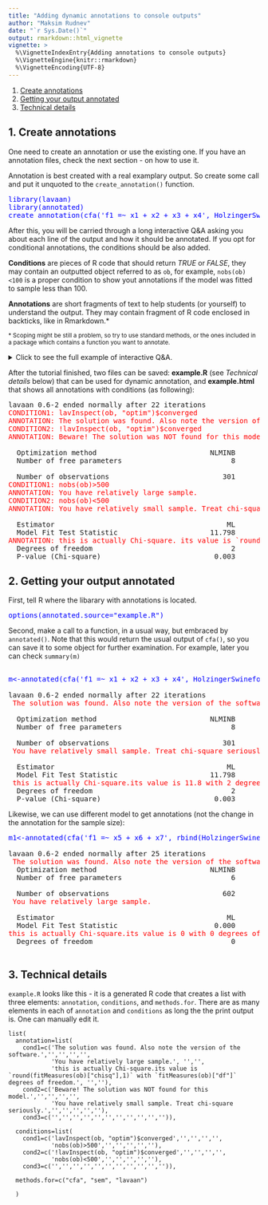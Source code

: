 ```yaml
---
title: "Adding dynamic annotations to console outputs"
author: "Maksim Rudnev"
date: "`r Sys.Date()`"
output: rmarkdown::html_vignette
vignette: >
  %\VignetteIndexEntry{Adding annotations to console outputs}
  %\VignetteEngine{knitr::rmarkdown}
  %\VignetteEncoding{UTF-8}
---
```



1. [Create annotations](#create-annotations)
2. [Getting your output annotated](#getting-your-output-annotated)
3. [Technical details](#technical-details)


## 1. Create annotations


One need to create an annotation or use the existing one. If you have an annotation files, check the next section - on how to use it.

Annotation is best created with a real examplary output. So create some call and put it unquoted to the `create_annotation()` function.


<pre><span style="color:blue">library(lavaan)
library(annotated)
create_annotation(cfa('f1 =~ x1 + x2 + x3 + x4', HolzingerSwineford1939))
</pre>

After this, you will be carried through a long interactive Q&A asking you about each line of the output and how it should be annotated. If you opt for conditional annotations, the conditions should be also added.

**Conditions** are pieces of R code that should return *TRUE* or *FALSE*, they may contain an outputted object referred to as `ob`, for example, `nobs(ob)<100` is a proper condition to show yout annotations if the model was fitted to sample less than 100.

**Annotations** are short fragments of text to help students (or yourself) to understand the output. They may contain fragment of R code enclosed in backticks, like in Rmarkdown.\*

<small>\* Scoping might be still a problem, so try to use standard methods, or the ones included in a package which contains a function you want to annotate.</small>

<details>
  <summary>
    Click to see the full example of interactive Q&A.
  </summary>

```

[1] lavaan 0.6-2 ended normally after 22 iterations
[2] 
[3]   Optimization method                           NLMINB
[4]   Number of free parameters                          8
[5] 
[6]   Number of observations                           301
[7] 
[8]   Estimator                                         ML
[9]   Model Fit Test Statistic                      11.798
[10]   Degrees of freedom                                 2
[11]   P-value (Chi-square)                           0.003
Above is the output you are going to annotate.

---------------------------------------------------------------------------

Would you like to make annotations conditional?
You will be prompted to add conditions for every line of current output. 

1: Yes
2: No

Selection: 1

---------------------------------------------------------------------------

Every condition will be saved as an R script. You can refer to the output object of the initial call as 'ob'.
Now I am going to return it line by line so you can add your annotations.
If you do not want to comment the line, just press 'Enter'.
---------------------------------------------------------------------------

[1] lavaan 0.6-2 ended normally after 22 iterations
Is it conditional? 

1: Yes
2: No

Selection: 1
---------------------------------------------------------------------------

What is condition 1? lavInspect(m, "optim")$converged

---------------------------------------------------------------------------

Annotate (condition 1): The solution was found. Also note the version of the software.

---------------------------------------------------------------------------

What is condition 2? !lavInspect(m, "optim")$converged

---------------------------------------------------------------------------

Annotate (condition 2): Beware! The solution was NOT found for this model.

---------------------------------------------------------------------------

Need to add another (last) condition? 

1: Yes
2: No

Selection: 2
---------------------------------------------------------------------------

[2] 
[3]   Optimization method                           NLMINB
Is it conditional? 

1: Yes
2: No

Selection: 2
---------------------------------------------------------------------------

Annotate: 
[4]   Number of free parameters                          8
Is it conditional? 

1: Yes
2: No

Selection: 2

---------------------------------------------------------------------------

Annotate: 
[5] 
[6]   Number of observations                           301
Is it conditional? 

1: Yes
2: No

Selection: 1

---------------------------------------------------------------------------

What is condition 1? nobs(ob)>500

---------------------------------------------------------------------------

Annotate (condition 1): You have relatively large sample.

---------------------------------------------------------------------------

What is condition 2? nobs(ob)<500

---------------------------------------------------------------------------

Annotate (condition 2): You have relatively small sample. Treat chi-square seriously.

---------------------------------------------------------------------------

Need to add another (last) condition? 

1: Yes
2: No

Selection: 2

---------------------------------------------------------------------------

[7] 
[8]   Estimator                                         ML
Is it conditional? 

1: Yes
2: No

Selection: 2

---------------------------------------------------------------------------

Annotate: 
[9]   Model Fit Test Statistic                      11.798
Is it conditional? 

1: Yes
2: No

Selection: 2

---------------------------------------------------------------------------

Annotate: this is actually Chi-square. its value is `round(fitMeasures(ob)["chisq"],1)` with `fitMeasures(ob)["df"]` degrees of freedom.

---------------------------------------------------------------------------

[10]   Degrees of freedom                                 2
Is it conditional? 

1: Yes
2: No

Selection: 2

---------------------------------------------------------------------------

Annotate: 

---------------------------------------------------------------------------

[11]   P-value (Chi-square)                           0.003
Is it conditional? 

1: Yes
2: No

Selection: 2

---------------------------------------------------------------------------

Annotate: 

---------------------------------------------------------------------------

It's over. Press Enter and have a look at the annotated. 

---------------------------------------------------------------------------

lavaan 0.6-2 ended normally after 22 iterations 
CONDITION: lavInspect(m, "optim")$converged
ANNOTATION: The solution was found. Also note the version of the software.
CONDITION: !lavInspect(m, "optim")$converged
ANNOTATION: Beware! The solution was NOT found for this model.

 

  Optimization method                           NLMINB 

  Number of free parameters                          8 

 

  Number of observations                           301 
CONDITION: nobs(ob)>500
ANNOTATION: You have relatively large sample.
CONDITION: nobs(ob)<500
ANNOTATION: You have relatively small sample. Tread chi-square seriously.

 

  Estimator                                         ML 

  Model Fit Test Statistic                      11.798 
CONDITION: 
ANNOTATION: this is actually Chi-square. its value is `round(fitMeasures(ob)["chisq"],1)` with `fitMeasures(ob)["df"]` degrees of freedom.

  Degrees of freedom                                 2 

  P-value (Chi-square)                           0.003 
  
---------------------------------------------------------------------------

How do I save the annotations?

1: + Save as R-script for future use with 'annotate' function.
2:   Save as html as the static example.

Enter one or more numbers separated by spaces, or an empty line to cancel
1: 1 2

---------------------------------------------------------------------------

To which functions this annotation is applicable? separate by spaces e.g., lavaan::cfa cfa:  cfa sem lavaan

---------------------------------------------------------------------------

Give this file a name with .R extension: example.R

---------------------------------------------------------------------------

Entries are saved to example.R. You can manually edit them later.
all done.

```

</details>


After the tutorial finished, two files can be saved: **example.R** (see *Technical details* below) that can be used for dynamic annotation, and **example.html** that shows all annotations with conditions (as following):


<pre>lavaan 0.6-2 ended normally after 22 iterations<br><span style='color:red;'>CONDITION1: lavInspect(ob, "optim")$converged<br>ANNOTATION: The solution was found. Also note the version of the software.<br>CONDITION2: !lavInspect(ob, "optim")$converged<br>ANNOTATION: Beware! The solution was NOT found for this model.<br></span><br><span style='color:red;'></span>  Optimization method                           NLMINB<br><span style='color:red;'></span>  Number of free parameters                          8<br><span style='color:red;'></span><br><span style='color:red;'></span>  Number of observations                           301<br><span style='color:red;'>CONDITION1: nobs(ob)>500<br>ANNOTATION: You have relatively large sample.<br>CONDITION2: nobs(ob)<500<br>ANNOTATION: You have relatively small sample. Treat chi-square seriously.<br></span><br><span style='color:red;'></span>  Estimator                                         ML<br><span style='color:red;'></span>  Model Fit Test Statistic                      11.798<br><span style='color:red;'>ANNOTATION: this is actually Chi-square. its value is `round(fitMeasures(ob)["chisq"],1)` with `fitMeasures(ob)["df"]` degrees of freedom. <br></span>  Degrees of freedom                                 2<br><span style='color:red;'></span>  P-value (Chi-square)                           0.003<br><span style='color:red;'></span></pre>



## 2. Getting your output annotated

First, tell R where the libarary with annotations is located.

<pre><span style="color:blue">options(annotated.source="example.R")
</span></pre>


Second, make a call to a function, in a usual way, but embraced by `annotated()`. Note that this would return the usual output of `cfa()`, so you can save it to some object for further examination. For example, later you can check `summary(m)`

<pre>
 <span style="color:blue"> 
m<-annotated(cfa('f1 =~ x1 + x2 + x3 + x4', HolzingerSwineford1939))</span>

lavaan 0.6-2 ended normally after 22 iterations
 <span style="color:red">The solution was found. Also note the version of the software. </span>

  Optimization method                           NLMINB
  Number of free parameters                          8

  Number of observations                           301
 <span style="color:red">You have relatively small sample. Treat chi-square seriously. </span>

  Estimator                                         ML
  Model Fit Test Statistic                      11.798
 <span style="color:red">this is actually Chi-square.its value is 11.8 with 2 degrees of freedom.</span>
  Degrees of freedom                                 2
  P-value (Chi-square)                           0.003
</pre>

Likewise,  we can use different model to get annotations (not the change in the annotation for the sample size): 
<pre>
<span style="color:blue">m1<-annotated(cfa('f1 =~ x5 + x6 + x7', rbind(HolzingerSwineford1939, HolzingerSwineford1939)  )) </span>

lavaan 0.6-2 ended normally after 25 iterations
 <span style="color:red">The solution was found. Also note the version of the software. </span>
  Optimization method                           NLMINB
  Number of free parameters                          6

  Number of observations                           602
 <span style="color:red">You have relatively large sample.  </span>

  Estimator                                         ML
  Model Fit Test Statistic                       0.000
<span style="color:red">this is actually Chi-square.its value is 0 with 0 degrees of freedom. </span>
  Degrees of freedom                                 0
 </pre>
  
  

## 3. Technical details

`example.R` looks like this - it is a generated R code that creates a list with three elements: `annotation`, `conditions`, and `methods.for`. There are as many elements in each of `annotation` and `conditions` as long the the print output is. One can manually edit it.

```
list(
  annotation=list(
    cond1=c('The solution was found. Also note the version of the software.','','','','',
            'You have relatively large sample.', '','',
            'this is actually Chi-square.its value is `round(fitMeasures(ob)["chisq"],1)` with `fitMeasures(ob)["df"]` degrees of freedom.', '',''),
    cond2=c('Beware! The solution was NOT found for this model.','','','','',
            'You have relatively small sample. Treat chi-square seriously.','','','','',''),
    cond3=c('','','','','','','','','','','')),
  
  conditions=list(
    cond1=c('lavInspect(ob, "optim")$converged','','','','',
            'nobs(ob)>500','','','','',''),
    cond2=c('!lavInspect(ob, "optim")$converged','','','','',
            'nobs(ob)<500','','','','',''),
    cond3=c('','','','','','','','','','','')),
  
  methods.for=c("cfa", "sem", "lavaan")
  
  )
```


